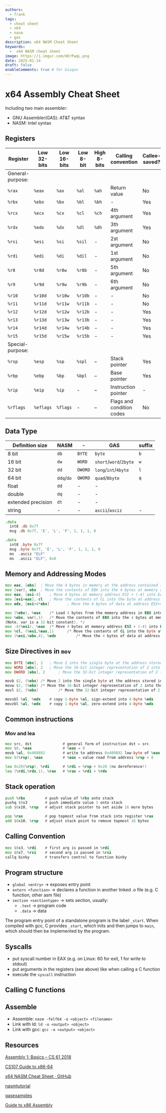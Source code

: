 ```yaml
---
authors:
  - frank
tags:
  - cheat sheet 
  - x64
  - nasm
  - gas
description: x64 NASM Cheat Sheet
keywords:
  -  x64 NASM cheat sheet
image: https://i.imgur.com/mErPwqL.png
date: 2025-01-14
draft: false
enableComments: true # for Gisqus
---
```


# x64 Assembly Cheat Sheet

Including two main assembler:

- GNU Assembler(GAS): AT&T syntax
- NASM: Intel syntax

## Registers

| Register         | Low 32-bits | Low 16-bits | Low 8-bit | High 8-bits | Calling convention        | Callee-saved? |
|------------------|-------------|-------------|-----------|-------------|---------------------------|---------------|
| General-purpose: |
| `%rax`           | `%eax`      | `%ax`       | `%al`     | `%ah`       | Return value              | No            |
| `%rbx`           | `%ebx`      | `%bx`       | `%bl`     | `%bh`       | -                         | Yes           |
| `%rcx`           | `%ecx`      | `%cx`       | `%cl`     | `%ch`       | 4th argument              | Yes           |
| `%rdx`           | `%edx`      | `%dx`       | `%dl`     | `%dh`       | 3th argument              | Yes           |
| `%rsi`           | `%esi`      | `%si`       | `%sil`    | -           | 2st argument              | No            |
| `%rdi`           | `%edi`      | `%di`       | `%dil`    | -           | 1st argument              | No            |
| `%r8`            | `%r8d`      | `%r8w`      | `%r8b`    | -           | 5th argument              | No            |
| `%r9`            | `%r9d`      | `%r9w`      | `%r9b`    | -           | 6th argument              | No            |
| `%r10`           | `%r10d`     | `%r10w`     | `%r10b`   | -           | -                         | No            |
| `%r11`           | `%r11d`     | `%r11w`     | `%r11b`   | -           | -                         | No            |
| `%r12`           | `%r12d`     | `%r12w`     | `%r12b`   | -           | -                         | Yes           |
| `%r13`           | `%r13d`     | `%r13w`     | `%r13b`   | -           | -                         | Yes           |
| `%r14`           | `%r14d`     | `%r14w`     | `%r14b`   | -           | -                         | Yes           |
| `%r15`           | `%r15d`     | `%r15w`     | `%r15b`   | -           | -                         | Yes           |
| Special-purpose: |
| `%rsp`           | `%esp`      | `%sp`       | `%spl`    | –           | Stack pointer             | Yes           |
| `%rbp`           | `%ebp`      | `%bp`       | `%bpl`    | –           | Base pointer              | Yes           |
| `%rip`           | `%eip`      | `%ip`       | -         | –           | Instruction pointer       | -             |
| `%rflags`        | `%eflags`   | `%flags`    | -         | –           | Flags and condition codes | No            |

## Data Type

| Definition size    | NASM       | -       | GAS                    | suffix |
|--------------------|------------|---------|------------------------|--------|
| 8 bit              | `db`       | `BYTE`  | `byte`                 | `b`    |
| 16 bit             | `dw`       | `WORD`  | `short`/`word`/`2byte` | `w`    |
| 32 bit             | `dd`       | `DWORD` | `long`/`int`/`4byte`   | `l`    |
| 64 bit             | `ddq`/`do` | `QWORD` | `quad`/`8byte`         | `q`    |
| float              | `dd`       | -       | -                      |
| double             | `dq`       | -       | -                      |
| extended precision | `dt`       | -       | -                      |
| string             | -          | -       | `ascii`/`asciz`        | -      |

```asm
.data
  int8 .db 0x7f
  msg .db 0x7f, 'E', 'L', 'F', 1, 1, 1, 0
```

```asm
.data
  int8 .byte 0x7f
  msg .byte 0x7f, 'E', 'L', 'F', 1, 1, 1, 0
  ms  .asciz "ELF"
  ms  .ascii "ELF", 0x0
```

## Memory and Addressing Modes

```asm
mov eax, [ebx]	; Move the 4 bytes in memory at the address contained in EBX into EAX
mov [var], ebx	; Move the contents of EBX into the 4 bytes at memory address var. (Note, var is a 32-bit constant).
mov eax, [esi-4]	; Move 4 bytes at memory address ESI + (-4) into EAX
mov [esi+eax], cl	; Move the contents of CL into the byte at address ESI+EAX
mov edx, [esi+4*ebx]    	; Move the 4 bytes of data at address ESI+4*EBX into EDX
```

```asm
mov (%ebx), %eax	/* Load 4 bytes from the memory address in EBX into EAX. */
mov %ebx, var(,1)	/* Move the contents of EBX into the 4 bytes at memory address var.
(Note, var is a 32-bit constant). */
mov -4(%esi), %eax	/* Move 4 bytes at memory address ESI + (-4) into EAX. */
mov %cl, (%esi,%eax,1)   	/* Move the contents of CL into the byte at address ESI+EAX. */
mov (%esi,%ebx,4), %edx     	/* Move the 4 bytes of data at address ESI+4*EBX into EDX. */
```

## Size Directives in `mov`

```asm
mov BYTE [ebx], 2	; Move 2 into the single byte at the address stored in EBX.
mov WORD [ebx], 2	; Move the 16-bit integer representation of 2 into the 2 bytes starting at the address in EBX.
mov DWORD [ebx], 2    	; Move the 32-bit integer representation of 2 into the 4 bytes starting at the address in EBX.
```

```asm
movb $2, (%ebx)	/* Move 2 into the single byte at the address stored in EBX. */
movw $2, (%ebx)	/* Move the 16-bit integer representation of 2 into the 2 bytes starting at the address in EBX. */
movl $2, (%ebx)     	/* Move the 32-bit integer representation of 2 into the 4 bytes starting at the address in EBX. */
```

```asm
movsbl %al, %edx    # copy 1-byte %al, sign-extend into 4-byte %edx
movzbl %al, %edx    # copy 1-byte %al, zero-extend into 4-byte %edx
```

## Common instructions

### Mov and lea

```asm
mov src, dst              # general form of instruction dst = src
mov $0, %eax              # %eax = 0
movb %al, 0x409892        # write to address 0x409892 low-byte of %eax
mov 8(%rsp), %eax         # %eax = value read from address %rsp + 8

lea 0x20(%rsp), %rdi      # %rdi = %rsp + 0x20 (no dereference!)
lea (%rdi,%rdx,1), %rax   # %rax = %rdi + %rdx
```

## Stack operation

```asm
push %rbx         # push value of %rbx onto stack
pushq $0x3        # push immediate value 3 onto stack
sub $0x10, %rsp   # adjust stack pointer to set aside 16 more bytes

pop %rax          # pop topmost value from stack into register %rax
add $0x10, %rsp   # adjust stack point to remove topmost 16 bytes
```

## Calling Convention

```asm
mov $0x3, %rdi    # first arg is passed in %rdi
mov $0x7, %rsi    # second arg is passed in %rsi
callq binky       # transfers control to function binky
```

<!--truncate-->
## Program structure

- `global <entry>` -> exposes entry point
- `extern <function>` -> declares a function in another linked .o file (e.g. C
  function, other asm file)
- `section <sectiontype>` -> sets section, usually:
  - `.text` -> program code
  - `.data` -> data

The program entry point of a standalone program is the label `_start`.  When
compiled with gcc, C provides `_start`, which inits and then jumps to `main`,
which should then be implemented by the program.


## Syscalls

- put syscall number in EAX (e.g. on Linux: 60 for exit, 1 for write to stdout)
- put arguments in the registers (see above) like when calling a C function
- execute the `syscall` instruction

## Calling C functions

## Assemble

- Assemble: `nasm -felf64 -o <object> <filename>`
- Link with ld: `ld -o <output> <object>`
- Link with gcc: `gcc -o <output> <object>`


## Resources

[Assembly 1: Basics – CS 61 2018](https://cs61.seas.harvard.edu/site/2018/Asm1/)

[CS107 Guide to x86-64](https://web.stanford.edu/class/cs107/guide/x86-64.html)

[x64 NASM Cheat Sheet · GitHub](https://gist.github.com/justinian/385c70347db8aca7ba93e87db90fc9a6)

[nasmtutorial](https://cs.lmu.edu/~ray/notes/nasmtutorial/)

[gasexamples](https://cs.lmu.edu/~ray/notes/gasexamples/)

[Guide to x86 Assembly](https://flint.cs.yale.edu/cs421/papers/x86-asm/asm.html)
